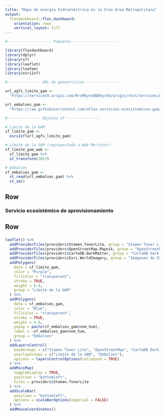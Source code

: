 ```yaml
---
title: "Mapa de energía hidroeléctrica en la Gran Área Metropolitana"
output: 
  flexdashboard::flex_dashboard:
    orientation: rows
    vertical_layout: fill
---
```


```r
#-------------------- Paquetes --------------------

library(flexdashboard)
library(dplyr)
library(sf)
library(leaflet)
library(leafem)
library(esri2sf)

#--------------- URL de geoservicios --------------

url_agfs_limite_gam <-
  "https://services9.arcgis.com/RrvMEynxDB8hycVO/arcgis/rest/services/gam_limite_gam/FeatureServer/0"

url_embalses_gam <-
  "https://raw.githubusercontent.com/atlas-servicios-ecosistemicos-gam/datos-servicios-ecosistemicos/main/gam/embalses_gam.geojson"

#--------------- Objetos sf ---------------

# Límite de la GAM
sf_limite_gam <-
  esri2sf(url_agfs_limite_gam)

# Límite de la GAM (reproyectado a Web Mercator)
sf_limite_gam_web <- 
  sf_limite_gam %>%
  st_transform(3857)

# Embalses
sf_embalses_gam <- 
  st_read(url_embalses_gam) %>%
  st_zm()

```

Row {data-height=10}
-----------------------------------------------------------------------
### **Servicio ecosistémico de aprovisionamiento**


Row
-----------------------------------------------------------------------

### 

```r

leaflet() %>%
  addProviderTiles(providers$Stamen.TonerLite, group = "Stamen Toner Lite") %>%  
  addProviderTiles(providers$OpenStreetMap.Mapnik, group = "OpenStreetMap") %>%
  addProviderTiles(providers$CartoDB.DarkMatter, group = "CartoDB Dark Matter") %>%  
  addProviderTiles(providers$Esri.WorldImagery, group = "Imágenes de ESRI") %>%
  addPolygons(
    data = sf_limite_gam,
    color = "Purple",
    fillColor = "transparent",
    stroke = TRUE,
    weight = 6.0,
    group = "Límite de la GAM"
  ) %>%
  addPolygons(
    data = sf_embalses_gam,
    color = "Blue",
    fillColor = "transparent",
    stroke = TRUE,
    weight = 4.0,
    popup = paste(sf_embalses_gam$nom_hum),
    label = ~sf_embalses_gam$nom_hum,
    group = "Embalses"
  ) %>%    
  addLayersControl(
    baseGroups = c("Stamen Toner Lite", "OpenStreetMap", "CartoDB Dark Matter", "Imágenes de ESRI"),
    overlayGroups = c("Límite de la GAM", "Embalses"),
    options = layersControlOptions(collapsed = TRUE)    
  ) %>%  
  addMiniMap(
    toggleDisplay = TRUE,
    position = "bottomleft",
    tiles = providers$Stamen.TonerLite
  ) %>%
  addScaleBar(
    position = "bottomleft",
    options = scaleBarOptions(imperial = FALSE)
  ) %>%
  addMouseCoordinates()

```